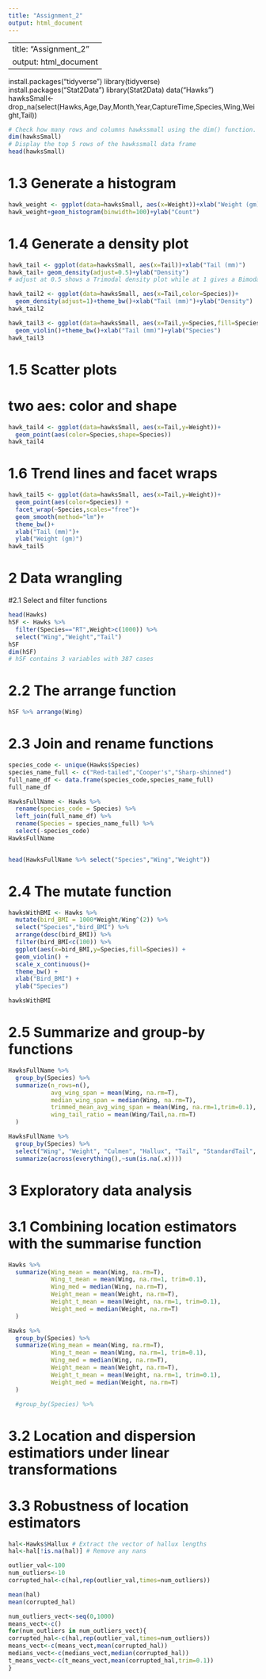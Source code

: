 ```yaml
---
title: "Assignment_2"
output: html_document
---
```

---
title: "Assignment_2"
output: html_document
---

install.packages("tidyverse")
library(tidyverse)
install.packages("Stat2Data")
library(Stat2Data)
data("Hawks")
hawksSmall<-drop_na(select(Hawks,Age,Day,Month,Year,CaptureTime,Species,Wing,Weight,Tail))

```r
# Check how many rows and columns hawkssmall using the dim() function.
dim(hawksSmall)
# Display the top 5 rows of the hawkssmall data frame
head(hawksSmall)
```

# 1.3 Generate a histogram
```r
hawk_weight <- ggplot(data=hawksSmall, aes(x=Weight))+xlab("Weight (gm)")
hawk_weight+geom_histogram(binwidth=100)+ylab("Count")
```

# 1.4 Generate a density plot
```r
hawk_tail <- ggplot(data=hawksSmall, aes(x=Tail))+xlab("Tail (mm)")
hawk_tail+ geom_density(adjust=0.5)+ylab("Density")
# adjust at 0.5 shows a Trimodal density plot while at 1 gives a Bimodal density plot

hawk_tail2 <- ggplot(data=hawksSmall, aes(x=Tail,color=Species))+
  geom_density(adjust=1)+theme_bw()+xlab("Tail (mm)")+ylab("Density")
hawk_tail2

hawk_tail3 <- ggplot(data=hawksSmall, aes(x=Tail,y=Species,fill=Species))+
  geom_violin()+theme_bw()+xlab("Tail (mm)")+ylab("Species")
hawk_tail3
```
# 1.5 Scatter plots
# two aes: color and shape

```r
hawk_tail4 <- ggplot(data=hawksSmall, aes(x=Tail,y=Weight))+
  geom_point(aes(color=Species,shape=Species))
hawk_tail4
```

# 1.6 Trend lines and facet wraps
```r
hawk_tail5 <- ggplot(data=hawksSmall, aes(x=Tail,y=Weight))+
  geom_point(aes(color=Species)) +
  facet_wrap(~Species,scales="free")+
  geom_smooth(method="lm")+
  theme_bw()+
  xlab("Tail (mm)")+
  ylab("Weight (gm)")
hawk_tail5
```

# 2 Data wrangling

#2.1 Select and filter functions
```r
head(Hawks)
hSF <- Hawks %>% 
  filter(Species=="RT",Weight>c(1000)) %>%
  select("Wing","Weight","Tail")
hSF
dim(hSF)
# hSF contains 3 variables with 387 cases
```

# 2.2 The arrange function
```r
hSF %>% arrange(Wing)
```
# 2.3 Join and rename functions
```r
species_code <- unique(Hawks$Species)
species_name_full <- c("Red-tailed","Cooper's","Sharp-shinned")
full_name_df <- data.frame(species_code,species_name_full)
full_name_df

HawksFullName <- Hawks %>% 
  rename(species_code = Species) %>%
  left_join(full_name_df) %>%
  rename(Species = species_name_full) %>%
  select(-species_code)
HawksFullName


head(HawksFullName %>% select("Species","Wing","Weight"))
```
# 2.4 The mutate function
```r
hawksWithBMI <- Hawks %>%
  mutate(bird_BMI = 1000*Weight/Wing^(2)) %>%
  select("Species","bird_BMI") %>%
  arrange(desc(bird_BMI)) %>%
  filter(bird_BMI<c(100)) %>%
  ggplot(aes(x=bird_BMI,y=Species,fill=Species)) +
  geom_violin() +
  scale_x_continuous()+
  theme_bw() +
  xlab("Bird_BMI") +
  ylab("Species")

hawksWithBMI
```
# 2.5 Summarize and group-by functions
```r
HawksFullName %>%
  group_by(Species) %>%
  summarize(n_rows=n(), 
            avg_wing_span = mean(Wing, na.rm=T),
            median_wing_span = median(Wing, na.rm=T),
            trimmed_mean_avg_wing_span = mean(Wing, na.rm=1,trim=0.1),
            wing_tail_ratio = mean(Wing/Tail,na.rm=T)
  )

HawksFullName %>%
  group_by(Species) %>%
  select("Wing", "Weight", "Culmen", "Hallux", "Tail", "StandardTail", "Tarsus", "Crop") %>%
  summarize(across(everything(),~sum(is.na(.x)))) 
```
# 3 Exploratory data analysis

# 3.1 Combining location estimators with the summarise function
```r
Hawks %>%
  summarize(Wing_mean = mean(Wing, na.rm=T),
            Wing_t_mean = mean(Wing, na.rm=1, trim=0.1),
            Wing_med = median(Wing, na.rm=T),
            Weight_mean = mean(Weight, na.rm=T),
            Weight_t_mean = mean(Weight, na.rm=1, trim=0.1),
            Weight_med = median(Weight, na.rm=T)
  )

Hawks %>%
  group_by(Species) %>%
  summarize(Wing_mean = mean(Wing, na.rm=T),
            Wing_t_mean = mean(Wing, na.rm=1, trim=0.1),
            Wing_med = median(Wing, na.rm=T),
            Weight_mean = mean(Weight, na.rm=T),
            Weight_t_mean = mean(Weight, na.rm=1, trim=0.1),
            Weight_med = median(Weight, na.rm=T)
  )

  #group_by(Species) %>%

```
# 3.2 Location and dispersion estimatiors under linear transformations

# 3.3 Robustness of location estimators
```r
hal<-Hawks$Hallux # Extract the vector of hallux lengths
hal<-hal[!is.na(hal)] # Remove any nans

outlier_val<-100
num_outliers<-10
corrupted_hal<-c(hal,rep(outlier_val,times=num_outliers))

mean(hal)
mean(corrupted_hal)

num_outliers_vect<-seq(0,1000)
means_vect<-c()
for(num_outliers in num_outliers_vect){
corrupted_hal<-c(hal,rep(outlier_val,times=num_outliers))
means_vect<-c(means_vect,mean(corrupted_hal))
medians_vect<-c(medians_vect,median(corrupted_hal))
t_means_vect<-c(t_means_vect,mean(corrupted_hal,trim=0.1))
}
```

```r
```









